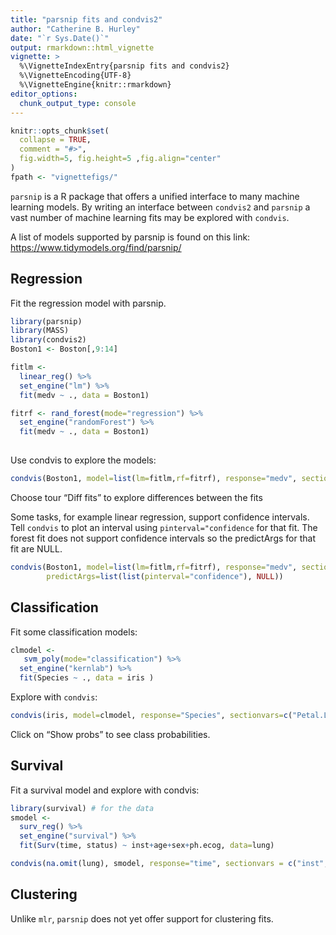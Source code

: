 ```yaml
---
title: "parsnip fits and condvis2"
author: "Catherine B. Hurley"
date: "`r Sys.Date()`"
output: rmarkdown::html_vignette
vignette: >
  %\VignetteIndexEntry{parsnip fits and condvis2}
  %\VignetteEncoding{UTF-8}
  %\VignetteEngine{knitr::rmarkdown}
editor_options: 
  chunk_output_type: console
---
```


```r
knitr::opts_chunk$set(
  collapse = TRUE,
  comment = "#>",
  fig.width=5, fig.height=5 ,fig.align="center"
)
fpath <- "vignettefigs/"
```

`parsnip` is a R package that offers
a unified interface to many machine learning models. 
By writing an interface between `condvis2` and `parsnip` a vast number
of machine learning fits may be explored with `condvis`.

A list of models supported by parsnip is found on this link:
<https://www.tidymodels.org/find/parsnip/>


## Regression

Fit the regression model with parsnip.

```r
library(parsnip)
library(MASS)
library(condvis2)
Boston1 <- Boston[,9:14]

fitlm <-
  linear_reg() %>%
  set_engine("lm") %>%
  fit(medv ~ ., data = Boston1)

fitrf <- rand_forest(mode="regression") %>%
  set_engine("randomForest") %>%
  fit(medv ~ ., data = Boston1)
  
```

Use condvis to explore the models:
```r
condvis(Boston1, model=list(lm=fitlm,rf=fitrf), response="medv", sectionvars="lstat")
```
Choose tour "Diff fits" to explore differences between the fits


Some tasks, for example linear regression, support  confidence intervals.
Tell `condvis` to plot an interval using `pinterval="confidence` for that fit.
The forest fit does not support confidence intervals so the predictArgs for that fit are
NULL.

```r
condvis(Boston1, model=list(lm=fitlm,rf=fitrf), response="medv", sectionvars="lstat",
        predictArgs=list(list(pinterval="confidence"), NULL))
```



## Classification

Fit some classification models:
```r
clmodel <-
   svm_poly(mode="classification") %>%
  set_engine("kernlab") %>%
  fit(Species ~ ., data = iris )
```

Explore with `condvis`:
```r
condvis(iris, model=clmodel, response="Species", sectionvars=c("Petal.Length", "Petal.Width"), pointColor="Species")
```

Click on "Show probs" to see class probabilities.

## Survival

Fit a survival model and explore with condvis:
```r
library(survival) # for the data
smodel <-
  surv_reg() %>%
  set_engine("survival") %>%
  fit(Surv(time, status) ~ inst+age+sex+ph.ecog, data=lung)

condvis(na.omit(lung), smodel, response="time", sectionvars = c("inst","sex"), conditionvars=c("age","ph.ecog"))

```


## Clustering

Unlike `mlr`, `parsnip` does not yet offer support for clustering fits.



